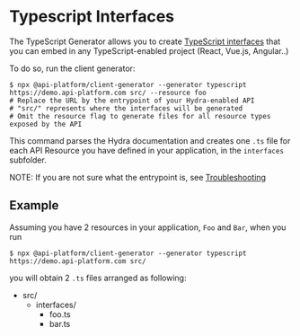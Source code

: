# Typescript Interfaces

The TypeScript Generator allows you to create [TypeScript interfaces](https://www.typescriptlang.org/docs/handbook/interfaces.html) that you can embed in any TypeScript-enabled project (React, Vue.js, Angular..)

To do so, run the client generator:

    $ npx @api-platform/client-generator --generator typescript https://demo.api-platform.com src/ --resource foo
    # Replace the URL by the entrypoint of your Hydra-enabled API
    # "src/" represents where the interfaces will be generated
    # Omit the resource flag to generate files for all resource types exposed by the API

This command parses the Hydra documentation and creates one `.ts` file for each API Resource you have defined in your application, in the `interfaces` subfolder.

NOTE: If you are not sure what the entrypoint is, see [Troubleshooting](troubleshooting.md)

## Example

Assuming you have 2 resources in your application, `Foo` and `Bar`, when you run

    $ npx @api-platform/client-generator --generator typescript https://demo.api-platform.com src/

you will obtain 2 `.ts` files arranged as following:

-   src/
    -   interfaces/
        -   foo.ts
        -   bar.ts
